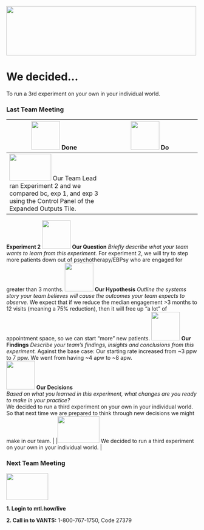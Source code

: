 <!-- MTL Logo, HTML img tag -->
<img src = "https://raw.githubusercontent.com/lzim/teampsd/teampsd_style/mtl_logo/mtl_testdontguess_sm.png"
     height = "130" width = "500"> 

# We decided...  
<!-- Learning Objectives Icon --> To run a 3rd experiment on your own in your individual world. 

### Last Team Meeting
<!-- Do/Done Tables -->
| <img src = "https://raw.githubusercontent.com/lzim/teampsd/hexagon_icons/np_hexagon-check-mark_309690_003F72.png" height = "75" width = "75"> **Done** | <img src = "https://raw.githubusercontent.com/lzim/teampsd/hexagon_icons/np_synchronize_778914_003F72.png" height = "75" width = "75"> **Do** |
| --- | --- | 
| [<img src = "https://raw.githubusercontent.com/lzim/teampsd/master/resources/logos/mtl_how_sim.png" height = "70" width = "110">](http://mtl.how/sim) Our Team Lead ran Experiment 2 and we compared bc, exp 1, and exp 3 using the Control Panel of the Expanded Outputs Tile. 
**Experiment 2**
<img src = "https://github.com/lzim/teampsd/blob/hexagon_icons/np_communication_884666_0083BE.svg" height = "75" width = "75" style = "display: inline-block"/> **Our Question**
*Briefly describe what your team wants to learn from this experiment.*
For experiment 2, we will try to step more patients down out of psychotherapy/EBPsy who are engaged for greater than 3 months.
<img src = "https://github.com/lzim/teampsd/blob/hexagon_icons/np_share_884712_0083BE.svg" height = "75" width = "75" style = "display: inline-block"/> **Our Hypothesis**
*Outline the systems story your team believes will cause the outcomes your team expects to observe.* 
We expect that if we reduce the median engagement >3 months to 12 visits (meaning a 75% reduction), then it will free up "a lot" of appointment space, so we can start "more" new patients.
<img src = "https://github.com/lzim/teampsd/blob/hexagon_icons/np_idea_884671_0083BE.svg" height = "75" width = "75" style = "display: inline-block"/> **Our Findings**
*Describe your team's findings, insights and conclusions from this experiment.*
Against the base case:
Our starting rate increased from ~3 ppw to 7 ppw.
We went from having ~4 apw  to ~8 apw.  
<img src = "https://raw.githubusercontent.com/lzim/teampsd/master/resources/icons/decision.png" height = "75" width = "75" style = "display: inline-block"/> **Our Decisions**  
*Based on what you learned in this experiment, what changes are you ready to make in your practice?*  
We decided to run a third experiment on your own in your individual world. So that next time we are prepared to think through new decisions we might make in our team.    |
|[<img src = "https://raw.githubusercontent.com/lzim/teampsd/master/resources/logos/mtl_how_sim.png" height = "70" width = "110">](http://mtl.how/sim) We decided to run a third experiment on your own in your individual world.  |

### Next Team Meeting 
[<img src = "https://github.com/lzim/teampsd/blob/master/resources/logos/mtl_live_sq_sm.png" height = "70" width = "110">](http://mtl.how/live)

**1. Login to mtl.how/live**

**2. Call in to VANTS:** 1-800-767-1750, Code 27379 


